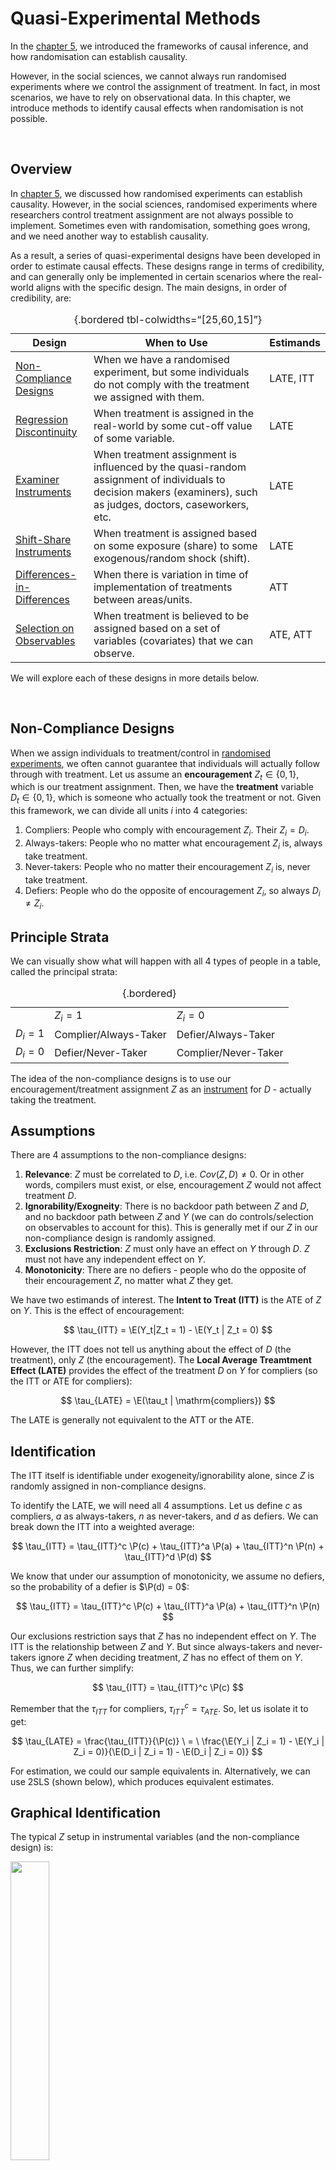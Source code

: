 # Quasi-Experimental Methods

In the [chapter 5](causal.qmd), we introduced the frameworks of causal inference, and how randomisation can establish causality.

However, in the social sciences, we cannot always run randomised experiments where we control the assignment of treatment. In fact, in most scenarios, we have to rely on observational data. In this chapter, we introduce methods to identify causal effects when randomisation is not possible.

<br />

## Overview

In [chapter 5](causal.qmd), we discussed how randomised experiments can establish causality. However, in the social sciences, randomised experiments where researchers control treatment assignment are not always possible to implement. Sometimes even with randomisation, something goes wrong, and we need another way to establish causality.

As a result, a series of quasi-experimental designs have been developed in order to estimate causal effects. These designs range in terms of credibility, and can generally only be implemented in certain scenarios where the real-world aligns with the specific design. The main designs, in order of credibility, are:

| Design                                                      | When to Use                                                                                                                                                      | Estimands |
|-------------------------------------------------------------|------------------------------------------------------------------------------------------------------------------------------------------------------------------|-----------|
| [Non-Compliance Designs](#non-compliance-designs)           | When we have a randomised experiment, but some individuals do not comply with the treatment we assigned with them.                                               | LATE, ITT |
| [Regression Discontinuity](#sharp-regression-discontinuity) | When treatment is assigned in the real-world by some cut-off value of some variable.                                                                             | LATE      |
| [Examiner Instruments](#examiner-designs)                   | When treatment assignment is influenced by the quasi-random assignment of individuals to decision makers (examiners), such as judges, doctors, caseworkers, etc. | LATE      |
| [Shift-Share Instruments](#shift-share-instruments)         | When treatment is assigned based on some exposure (share) to some exogenous/random shock (shift).                                                                | LATE      |
| [Differences-in-Differences](#differences-in-differences)   | When there is variation in time of implementation of treatments between areas/units.                                                                             | ATT       |
| [Selection on Observables](#selection-on-observables)       | When treatment is believed to be assigned based on a set of variables (covariates) that we can observe.                                                          | ATE, ATT  |

: {.bordered tbl-colwidths="\[25,60,15\]"}

We will explore each of these designs in more details below.

<br />

## Non-Compliance Designs {#non-compliance-designs}

When we assign individuals to treatment/control in [randomised experiments](causal.qmd#randomised-experiments), we often cannot guarantee that individuals will actually follow through with treatment. Let us assume an **encouragement** $Z_t \in \{0, 1\}$, which is our treatment assignment. Then, we have the **treatment** variable $D_t \in \{0,1\}$, which is someone who actually took the treatment or not. Given this framework, we can divide all units $i$ into 4 categories:

1.  Compliers: People who comply with encouragement $Z_i$. Their $Z_i = D_i$.
2.  Always-takers: People who no matter what encouragement $Z_i$ is, always take treatment.
3.  Never-takers: People who no matter their encouragement $Z_i$ is, never take treatment.
4.  Defiers: People who do the opposite of encouragement $Z_i$, so always $D_i ≠ Z_i$.

::: {.callout-note collapse="true" appearance="simple"}
## Principle Strata

We can visually show what will happen with all 4 types of people in a table, called the principal strata:

|           |                       |                      |
|-----------|-----------------------|----------------------|
|           | $Z_i = 1$             | $Z_i = 0$            |
| $D_i = 1$ | Complier/Always-Taker | Defier/Always-Taker  |
| $D_i = 0$ | Defier/Never-Taker    | Complier/Never-Taker |

: {.bordered}
:::

The idea of the non-compliance designs is to use our encouragement/treatment assignment $Z$ as an [instrument](ols.qmd#instrumental-variables-estimator) for $D$ - actually taking the treatment.

::: {.panel-tabset .nav-pills}
## Assumptions

There are 4 assumptions to the non-compliance designs:

1.  **Relevance**: $Z$ must be correlated to $D$, i.e. $Cov(Z,D)≠0$. Or in other words, compilers must exist, or else, encouragement $Z$ would not affect treatment $D$.
2.  **Ignorability/Exogneity**: There is no backdoor path between $Z$ and $D$, and no backdoor path between $Z$ and $Y$ (we can do controls/selection on observables to account for this). This is generally met if our $Z$ in our non-compliance design is randomly assigned.
3.  **Exclusions Restriction**: $Z$ must only have an effect on $Y$ through $D$. $Z$ must not have any independent effect on $Y$.
4.  **Monotonicity**: There are no defiers - people who do the opposite of their encouragement $Z$, no matter what $Z$ they get.

We have two estimands of interest. The **Intent to Treat (ITT)** is the ATE of $Z$ on $Y$. This is the effect of encouragement:

$$
\tau_{ITT} = \E(Y_t|Z_t = 1) - \E(Y_t | Z_t = 0)
$$

However, the ITT does not tell us anything about the effect of $D$ (the treatment), only $Z$ (the encouragement). The **Local Average Treamtment Effect (LATE)** provides the effect of the treatment $D$ on $Y$ for compliers (so the ITT or ATE for compliers):

$$
\tau_{LATE} = \E(\tau_t | \mathrm{compliers})
$$

The LATE is generally not equivalent to the ATT or the ATE.

## Identification

The ITT itself is identifiable under exogeneity/ignorability alone, since $Z$ is randomly assigned in non-compliance designs.

To identify the LATE, we will need all 4 assumptions. Let us define $c$ as compliers, $a$ as always-takers, $n$ as never-takers, and $d$ as defiers. We can break down the ITT into a weighted average:

$$
\tau_{ITT} = \tau_{ITT}^c \P(c) + \tau_{ITT}^a \P(a) + \tau_{ITT}^n \P(n) + \tau_{ITT}^d \P(d)
$$

We know that under our assumption of monotonicity, we assume no defiers, so the probability of a defier is $\P(d) = 0$:

$$
\tau_{ITT} = \tau_{ITT}^c \P(c) + \tau_{ITT}^a \P(a) + \tau_{ITT}^n \P(n) 
$$

Our exclusions restriction says that $Z$ has no independent effect on $Y$. The ITT is the relationship between $Z$ and $Y$. But since always-takers and never-takers ignore $Z$ when deciding treatment, $Z$ has no effect of them on $Y$. Thus, we can further simplify:

$$
\tau_{ITT} = \tau_{ITT}^c \P(c)
$$

Remember that the $\tau_{ITT}$ for compliers, $\tau_{ITT}^c = \tau_{ATE}$. So, let us isolate it to get:

$$
\tau_{LATE} = \frac{\tau_{ITT}}{\P(c)} \ = \ \frac{\E(Y_i | Z_i = 1) - \E(Y_i | Z_i = 0)}{\E(D_i | Z_i = 1) - \E(D_i | Z_i = 0)}
$$

For estimation, we could our sample equivalents in. Alternatively, we can use 2SLS (shown below), which produces equivalent estimates.

## Graphical Identification

The typical $Z$ setup in instrumental variables (and the non-compliance design) is:

![](images/clipboard-1350479199.png){fig-align="center" width="35%"}

Since we use only the compliers (the part of $D$ that is explained by $Z$) for the LATE, $Z$ determines $D$, and not $U$. Thus, we have broken the link $U \rightarrow D$, thus eliminating our confounder problem. The weaknesses of the design are the numerous possible violations:

![](images/clipboard-390858332.png){fig-align="center" width="60%"}

In a non-compliance design, since $Z$ is randomly assigned, ignorability is generally not a huge concern. Relevance is generally met assuming we have compliers. Our main concern is the exclusions restriction.
:::

To estimate the LATE in a non-compliance design, we typically use the 2-stage least squares estimator, as was detailed [previously](ols.qmd#instrumental-variables-estimator).

```r
late <- fixest::feols(Y ~ 1 | D ~ Z, data = mydata, se = "hetero")
```

The 2SLS estimator (and IV estimator) are biased in small sample sizes, but asymptotically consistent, so we should be more careful when dealing with small samples.

When interpreting the LATE, we must be careful. The LATE is only the causal effect of taking the treatment for compliers. However, we cannot say anything about non-compliers, and we must be careful about generalising. We generally do not know who the compliers are as well, and different $Z$ can result in different compliers.

<br />

## Regression Discontinuity {#sharp-regression-discontinuity}

Regression discontinuity designs are used when treatment is assigned based on some cutoff. For example, perhaps students only get scholarships if they get a certain score or above, or people get something after a certain age.

We have some treatment $D_t$. There is some **forcing variable** $X_t$ that perfectly determines $D_t$ at some cutoff point $X_t = c$.

$$
D_t = \begin{cases}
1 & \text{if } X_t > c \\
0 & \text{if } X_t ≤ c
\end{cases}
$$

The idea is that right below and above the cutoff, individuals $t$ are very similar. Thus, we have quasi-random variation and comparable treatment-control groups at the cutoff which we can use to find the treatment effect at the cutoff point.

::: {.panel-tabset .nav-pills}
## Assumptions

There are 2 main assumptions for sharp regression discontinuity:

1.  **Continuity**: the potential outcomes $\pt$ and $\pc$'s averages are continuous at cutoff $X_t = c$. There can be no breaks or jumps in potential outcomes:

$$
\begin{align}
& \lim\limits_{\epsilon \rightarrow 0} \E (\pt | X_t = c + \epsilon) = \E (\pt | X_t = c) \\
& \lim\limits_{\epsilon \rightarrow 0} \E (\pc | X_t = c + \epsilon) = \E (\pc | X_t = c) \\
\end{align}
$$

2.  **Perfect Compliance**: The cutoff $X_t = c$ perfectly decides who gets the treatment and who does not get the treatment.

Our estimand is the **Local Average Treatment Effect (LATE)** at the cutoff point $X_t = c$:

$$
\tau_{LATE} = \E(\pt - \pc | X_t = c)
$$

## Identification

We can identify the LATE with the continuity assumption. We start with the LATE:

$$
\tau_{LATE} = \E(\pt | X_t = c) - \E(\pc | X_t = c)
$$

And using the assumption of continuity, we can substitute the expectations at $X_t = c$ with limits. We also know that if a limit exists, then both one-sided limits must be equal:

$$
\begin{align}
\tau_{LATE} & = \lim\limits_{\epsilon \rightarrow 0} \E (\pt | X_t = c + \epsilon) - \lim\limits_{\epsilon \rightarrow 0} \E (\pc | X_t = c + \epsilon) \\
& = \lim\limits_{\epsilon \rightarrow 0^+} \E (\pt | X_t = c + \epsilon) - \lim\limits_{\epsilon \rightarrow 0^-} \E (\pc | X_t = c + \epsilon)
\end{align}
$$

And we know we that individuals above the cutoff are assigned to treatment, and individuals below are assigned to control, so we can observe both of the above terms, and get:

$$
\tau_{LATE} = \lim\limits_{\epsilon \rightarrow 0^+} \E (Y_t | X_t = c + \epsilon) - \lim\limits_{\epsilon \rightarrow 0^-} \E (Y_t | X_t = c + \epsilon)
$$

## Graphical Example

The idea of regression discontinuity is shown below. The Red is the potential outcomes $\pt$, and the red is the potential outcomes $\pc$.

![](images/clipboard-3203444067.png){fig-align="center" width="50%"}

Any difference in observed outcomes at the cutoff $X_t = c$ should be the treatment effect $\tau_{LATE}$ at the cutoff.
:::

To estimate a regression discontinuity, we model of potential outcomes $\pt$ and $\pc$, and find the "discontinuity" at the cutoff.

::: {.panel-tabset .nav-pills}
## Nonparametric

The current "state of the art" RDD is to assume $\pt$ and $\pc$ are nonparametric (no functional form), and use a non-linear method to model them.

First, We need to recenter our forcing variable $X_t$ so that the cutoff $c = 0$.

```r
my_data$X <- my_data$X - c
```

Then, we should filter our data such that only observations within our bandwidth are included (so observations between $c - h ≤ X_t ≤ c + h$). Selecting a bandwidth will be discussed in the next tab:

```r
library(tidyverse)
my_data <- mydata %>%
  select(X <= h) %>%
  select(X >= -h)
```

Then, we can estimate the LATE with the *rdrobust* package:

## Parameters

We need to make 3 choices when fitting nonparametric models: polynomial $p$, kernel $K(\cdot)$, and bandwidth $h$.

-   $p$ is the flexibility of the model. We generally just use $p = 1$.
-   $K(\cdot)$ is how we weight each observation $t$. We usually default to a *triangular kernel* (linearly decreases weight as distance to $c$ increases).

$h$ is the bandwidth - how much data around $X_t = c$ to consider in our model. $h$ is the most important parameter. The figure below shows how changing cutoffs changes our results:

When $h$ is larger, bias increases, but variance decreases. When $h$ is smaller, bias decreases, but variance increases. This is because we ideally want to only have points very close to cutoff $c$, but limiting your observations increases variance.

Cattaneo et al (2020) have proposed a optimal bandwidth formula that minimises the Mean Squared Error, which is Bias plus Variance. The standard errors are an issue, so there are undersmoothing and robust bias correction methods.

We can show robustness of our results by just reporting different estimates from different choices of bandwidth $h$.

## Parametric

We can also assume $\pt$ and $\pc$ take some functional form, for example - linear:

![](images/clipboard-2514976826.png){fig-align="center" width="50%"}

For linear models with different slopes, we estimate the regression:

$$
Y_t = \gamma + \tau D_t + \alpha X_t + \beta(X_tD_t)
$$

```r
late <- fixest::feols(Y ~ D*X, data = my_data, se = "hetero")
summary(late)
```

## Falsification

One concern is that there is manipulation around the threshold $X_t = c$. For example, welfare programmes might have a maximum income cutoff, so individuals will intentionally forgo job opportunities to select into treatment. McCray (2008) has a density test that can be implemented:

Another concern is that we might have mistakenly concluded a treatment effect, when our actual function is not plotted correct. In the figure below, we fit linear models for $\pt$ and $\pc$ (in black), which estimates a positive $\tau_{LATE}$, but when visually inspecting, this is clear it is not the case:

![](images/clipboard-1094811301.png){fig-align="center" width="60%"}

The way to test for this is to simply visualise using *rdplot*:
:::

An extension to the regression discontinuity design is the **fuzzy-regression discontinuity design**, when treatment is assigned based on some cutoff, but there is some non-compliance. Some people over the cutoff may on average be treated, but compliance is not perfect.

::: {.panel-tabset .nav-pills}
## Setup

In a fuzzy regression discontinuity, we will have an encouragement variable $Z_t$, and a treatment variable $D_t$ that is associated with $Z_t$. The forcing variable $X_t$ perfectly determines encouragement $Z_t$ at cutoff $X_t = c$:

$$
Z_t = \begin{cases}
1 & \text{if } X_t > c \\
0 & \text{if } X_t ≤ c
\end{cases}
$$

The assumptions are:

1.  **Augmeneted Continuity**: Potential outcomes $\E(\pt, \pc | X_i = x)$ are continuous.
2.  Our instrumental variable assumptions of Monotonicity, exclusions restriction, and relevance of $Z_t$ must be met.

## Estimands

Our estimands are the **Local Intent to Treat (LITT)**, the effect of encouragement $Z_t$ at the threshold:

$$
\tau_{LITT} = \E(\pt - \pc | X_i = c)
$$

And the **Local Average Treatment Effect (LATE)** for compliers at the threshold:

$$
\tau_{LATE} = \E(\pt - \pc | X_i = c, \ \mathrm {complier})
$$

A complier is a unit $t$ who has $D_t = 1$ if above the cutoff $X_t = c$, and $D_t = 0$ if not. Note that this is only the treatment effect at the cutoff for compliers - and is not generally generalisable.

## Identification

The LITT is essentially the sharp regression discontinuity of $Z_t$ on $Y_t$, so it is identified as:

$$
\tau_{LITT} = \lim\limits_{\epsilon \rightarrow 0^+} \E (Y_t | X_t = c + \epsilon) - \lim\limits_{\epsilon \rightarrow 0^-} \E (Y_t | X_t = c + \epsilon)
$$

The LATE is the LITT for compliers (based on the IV non-compliance identification), so it is identified as:

$$
\tau_{LATE} = \frac{\tau_{LITT}}{\P(\mathrm{compliers}|X_t = c)}
$$

## Estimation

To estimate the LATE, first we estimate the $\tau_{LITT}$ from a sharp regression discontinuity with treatment of $Z_t$, forcing variable $X_t$, and outcome $Y_t$.

Then, we can estimate the proportion of compliers at the cutoff $X_t = c$, by running a sharp regression discontinuity with treatment of $Z_t$, forcing variable $X_t$, and outcome $D_t$.

Then, we can calculate the $\tau_{LATE}$ as:

$$
\tau_{LATE} = \frac{\tau_{LITT}}{\P(\mathrm{compliers}|X_t = c)}
$$
:::

<br />

## Examiner Designs {#examiner-designs}

Examiner designs are used in settings where individuals $t$ are assigned to evaluators/examiners, who have some discretion in assigning treatment.

The classic example is judges and sentencing. We want to study the effect of incarceration on an outcome. Individuals prosecuted of a crime are first randomly assigned to courtrooms, and those courtrooms decide if these individuals will be incarcerated. However, courtrooms differ in the propensity for defendants to be incracerated. Other common set-ups include asylum decisions assigned to officers, healthcare diagnoses assigned to doctors, and so on.

More generally, we have $n$ units, and $K$ examiners $1, \dots, K$ who have control over treatment status $D_t$. Each unit $t$ is assigned to an examiner $k$ in a known way. The examiner $k$ unit $t$ is assigned to is stored in a categorical variable $Q_t = k$.

Our assumptions for the examiner design are as follows:

1.  Relevance: Each examiner $k$ should have a different propensity to assign treatment $D$.
2.  Exogeneity/Ignorability: Assignment to examiners should be as-if random. There should be no backdoor paths between assignment to examiner and $Y$.
3.  Exclusions Restriction: No direct relationship between assignment to examiner and $Y$, that is not through $D$. Exclusions restrictions can actually be allowed, as long as they occur randomly.
4.  Monotonicity: Examiner behaviour must be ordered. This means that if examiner $k$ has a property, they should apply it to all subjects $t$. For example, if $k$ is more likely in assigning $D$, it must be more likely for every unit $t$ (this is an issue if an examiner has racial or gender biases for example).

If these assumptions are met, we can use two estimation methods for our instrument - which is the propensity of an examiner $k$ assigning a treatment $D_t = 1$.

::: {.panel-tabset .nav-pills}
## Examiner Fixed-Effects

The propensity of an examiner assigning treatment is also a time-invariant property - it does not change over time. Thus, we can use fixed effects for examiners to control for these propensities.

Thus, our instruments will be dummy variables $Z_1, \dots, Z_{K-1}$ (The $k-1$ is because we have to leave one category out). Any specific $Z_k$ takes a value $Z_{tk} = 1$ if unit $t$ was assigned to that specific examiner $k$, and $Z_{tk} = 0$ if unit $t$ was not assigned to that specific examiner $k$.

These dummy instruments will be included in the first stage to estimate $\hat D_t$, then in the second stage, use $\hat D_t$ as an explanatory variable for $Y_t$.

In R, the implementation is as follows:

```r
fixest::feols(Y ~ 1 | D ~ as.factor(Z),
              data = my_data, se = "hetero")
```

## Latent Instrument

We want to use the fact that different examiners are different - that is, variation in treatment assignment propensity to examiners. Thus, we need to estimate the latent (unobserved) propensity of each examiner $k$.

We do this by finding the probability of being assigned to treatment $D_t = 1$ for examiner $k$, but ignoring unit $t$ themselves:

$$
\hat L_t^{(k)} = \frac{\overbrace{\sum_{j≠t} \mathbb I[Q_j = Q_t]D_j}^{\text{num of treated for examiner k }}}{\underbrace{\sum_{j≠t} \mathbb I[Q_j = Q_t]}_{\text{total num assigned to examiner k}}}
$$

Where $\mathbb I[Q_j = Q_t]$ is an indicator function that only takes the value of 1 if the examiner of unit $j$ is the same as the examiner of unit $t$. We leave $t$ out in the sum because you do not want to use $D$ to measure the instrument, to avoid ignorability violations. We can estimate this in R:

```r
my_data$L <- ave(my_data$D, my_data$Q, FUN = mean)
```

Where D is the treatment variable, and Q is the assigned examiner variable.

We then use $\hat L_t^{(k)}$ as an instrument for $D_t$, and use a instrumental variables/2-stage-least-squares estimator.

```r
fixest::feols(Y ~ 1 | D ~ L, data = my_data, se = "hetero")
```
:::

<br />

## Shift-Share Instruments {#shift-share-instruments}

Shift-share instruments, also called Bartik Instruments, are a way to explore the impacts of exposure (shares) to exogenous-random shocks (shifts). Let us say we are interested in some effect of variable $X$ in some city/region/market $\ell$.

$$
Y_\ell = \alpha + \beta X_\ell + \eps_\ell
$$

Where we assume there is endogeneity/confounders, such that $\E(X_\ell \eps_\ell) ≠ 0$. Now, imagine we have a second dimension of observations called types $k = 1, \dots, K$. That means for every area/region $\ell$ can be observed for all types $k$, meaning we can have $Y_{\ell k}, X_{\ell k}$. For example, you could say $Y$ is the observed value in the city $\ell$ for an industry/group $k$.

Given $Y_{\ell k}, X_{\ell k}$, we have two potential sources of variation:

1.  **Shares**: A unit and type varying $Z_{\ell k}$, that varies for both type $k$ and city/region $\ell$.
2.  **Shifts**: A type-varying change variable $G_k$, that varies based on type $k$, but applies to all cities/regions $\ell$ equally. This is a shock that affects all cities/regions $\ell$.

Interacting shifts and shares gets us $S_\ell = \sum_k Z_{\ell k} \cdot G_k$, called a **shift-share**, that only varies at the city/region level $\ell$. The share measures the exposure (share) to the shock (shift). Our idea is to use $S_\ell$ to instrument for $X_\ell$ from the original endogenous model.

::: {.callout-note collapse="true" appearance="simple"}
## Example: Great Migration

Fouka, Mazumder, and Tabellin (2022) want to study how migration of new minority groups affects the social position of pre-existing minority groups. Specifically, they want to study how the great migration of Blacks from the south to northern states affected white American's view on previous European immigrants.

In this example, $\ell$ is the unit for cities, and $k$ is the unit for Blacks from state $k$. The shares $Z_{\ell k}$ are the number of Black migrants born in state $k$ living in city $\ell$ prior to the shock. The shift (shock) $G_k$ is the number of blacks born in state $k$, who left that state during the great migration.

The shift-share $S_\ell$ is the exposure $Z_{\ell k}$, the pre-shock number of blacks from state $k$, multiplied to the $G_k$, the number of blacks who left state $k$. The expectation is that blacks are more likely to move to a city $\ell$ that already has a strong Black community from their home state $k$.

This $S_\ell$ captures the predicted level of Black migration in a MSA, based on the timing of out-migration $G_k$ from different states $k$. Thus, $S_\ell$ (as the predicted number of Black migration) should be correlated with $X_\ell$, the amount of Black migrants in city $\ell$.
:::

There are two perspectives of assumptions for Shift-Share designs - making assumptions on the shares (which is more common with less types $k$), and making assumptions on the shifts:

::: {.panel-tabset .nav-pills}
## Shares

The assumptions based on the shares (also called exposure mapping), are:

1.  The share $Z_{\ell k}$ must be relevant. For all $k$, $Z_{\ell k}$ must predict $X_\ell$.
2.  Strict exogeneity: $\E(Z_{\ell k} \eps_\ell) = 0$. This means the share $Z_{\ell k}$ must be both ignorable/exogenous, and have no direct effect on $Y_\ell$ that is not through $X_\ell$.

With these two assumptions, 2SLS with the shift-share instrument is consistent, (we do not need any assumptions on $G_k$) and we can estimate the average causal response (notes provided on the third tab).

However, shares are often not exogenous. Thus, the shift perspective (next tab) provides an alternative framework.

## Shifts

Shares are often not exogenous. The shifts (shocks) perspective, which assumes endogenous shares, are:

1.  Exogeneity of the shocks to confounding in the shares: $\E(G_k | \eps_\ell Z_{\ell k})= \mu$. This basically says that every shock has the same mean $\mu$, regardless of observable confounders in $\eps$ or shares $Z_{\ell k}$.
2.  Many uncorrelated shocks: This means the correlation between shocks of type $k$ and $k'$ is 0: $Cov(G_k, G_{k'}) = 0$. The idea is that with many exogenous shocks, residual confounding bias from shares averages out.

With these two assumptions, 2SLS with the shift-share instrument is consistent, and we can estimate the average causal response (notes provided on the third tab).

## Average Causal Response

In Shift-Share instruments, we tend to deal with continuous treatment variables. Thus, instead of the average treatment effect (or local average treatment effect), we are concerned with the average causal response (ACR).

$$
\tau_{ACR} = \frac{\E(Y_i|Z_i = 1) - \E(Y_i | Z_i = 0)}{\E(X_i | Z_i = 1) - \E(X_i | Z_i = 0)}
$$

Under our IV assumptions, we can show this equals:

$$
\sum\limits_x w_x \times \E(Y_t^{(x)} - Y_t^{(x-1)})
$$

Where we can see the ACR is a weighted average of causal responses, with the weights $w_x$ are determined by the compliance at $X = x$.
:::

To estimate, we use the two-stage-least-squares estimator, as was detailed [previously](ols.qmd#instrumental-variables-estimator).

```r
late <- fixest::feols(Y ~ 1 | D ~ S, data = mydata, se = "hetero")
```

The 2SLS estimator (and IV estimator) are biased in small sample sizes, but asymptotically consistent, so we should be more careful when dealing with small samples.

<br />

## Differences-in-Differences {#differences-in-differences}

<br />

## Selection on Observables {#selection-on-observables}

Selection on Observables is an way to get rid of the selection bias problem by [controlling for a set of confounders](causal.qmd#confounders) $\mathcal X$ to [block backdoor paths](causal.qmd#structural-causal-models) and isolate the relationship between $D \rightarrow Y$.

::: {.panel-tabset .nav-pills}
## Assumptions

There are two assumptions for selection on observables:

**Conditional Ignorability** (also called conditional independence) means that among units $i$ with identical confounder values $\mathcal X_i$, treatment $D_i$ is as-if randomly assigned. Potential outcomes are independent from treatment within each specific confounder value $\mathcal X_i = x$.

$$
(\pc, \pt) \ind D_t \ | \ \set X_t = x, \ \forall \ x \in \set X
$$

This assumption implies that given any value of confounders $\set X_t = x$, potential outcomes are equivalent between treatment and control groups:

$$
\begin{align}
& \E(\pc|D_t = 1, \set X_t = x) \ = \ \E(\pc|D_t = 0, \set X_t = x) \ = \ \E(\pc|\set X_t = x) \\
& \E(\pt|D_t = 1, \set X_t = x) \ = \ \E(\pt|D_t = 0, \set X_t = x) \ = \ \E(\pt|\set X_t = x)
\end{align}
$$ {#eq-selectiononobservables}

**Common Support** is the second assumption, and it states for any unit $t$ with any value of $\mathcal X_t$, they have a non-zero probability they can be assigned to both control and treatment.

A few tips for selection controls in set $\set X$:

-   Good controls are confounders $X$ who cause $D$ (i.e. $X \rightarrow D$), and are associated with $Y$. We want to control for all of these.
-   Bad controls include any variable that is caused by $D$, i.e. $D \rightarrow W$. We do not need to control for this because $W$ isn't causing selection into $D$, it is actually itself caused by $D$. Another bad control is a variable $Z$ that only causes $D$, and not $Y$. This reduces the variation in $D$, which may amplify any other confounders unaccounted for.
-   Neutral controls are variables that only cause $Y$ and are not associated with $D$. They do not affect the causal identification, but can reduce our standard errors.

## Identification of ATE

Using these assumptions, we can first identify the CATE, which will allow us to identify the ATE. Let us first start with the definition of CATE (@def-cate):

$$
\begin{align}
\tau_{CATE}(x) & = \E(\pt - \pc \ | \ \set X_t = x) \\
& = \E(\pt | \set X_t = x) - \E(\pc|\set X_t = x) \\
\end{align}
$$

Now, from the properties implied by conditional ignorability given in @eq-selectiononobservables, we get

$$
\begin{align}
\tau_{CATE}(x) & = \E(\pt|D_i = 1, \set X_t = x) - \E(\pc|D_i = 0, \set X_t = x) \\
& = \E(Y_{t}|D_t = 1, \mathcal X_t = x) - \E(Y_{t}|D_t = 0, \set X_t = x) \\
\end{align}
$$

And the second step above is because $\pt|D_i = 1$ and $\pc|D_i = 0$ are observable outcomes (@def-observedoutcomes). Thus, with independence, we can identify the CATE with just observed outcomes.

Let us consider the definition of the ATE, which is $\E(\pt - \pc)$. From the definition of expectation given in @def-exp, we can rewrite the ATE as

$$
\tau_{ATE} = \int\tau_{CATE}(x) \P(\mathcal x) dy
$$

Which is a weighted average. We established above that we can identify the CATE. Thus, we can plug the CATE into the ATE to get our identified ATE:

$$
\tau_{ATE} = \int [\E(Y_{t}|D_t = 1, \set X_t = x) - \E(Y_{t}|D_t = 0, \set X_t = x)] \P(x) dy
$$

And all the values in this equation are observed outcomes $Y_t$, meaning if we control for set of confounders $\mathcal X$, our correlation becomes a causal effect.

## Identification of ATT

Using these assumptions, we can first identify the CATE, which will allow us to identify the ATT. Let us first start with the definition of CATE (@def-cate):

$$
\begin{align}
\tau_{CATE}(x) & = \E(\pt - \pc \ | \ \set X_t = x) \\
& = \E(\pt | \set X_t = x) - \E(\pc|\set X_t = x) \\
\end{align}
$$

Now, from the properties implied by conditional ignorability given in @eq-selectiononobservables, we get

$$
\begin{align}
\tau_{CATE}(x) & = \E(\pt|D_i = 1, \set X_t = x) - \E(\pc|D_i = 0, \set X_t = x) \\
& = \E(Y_{t}|D_t = 1, \mathcal X_t = x) - \E(Y_{t}|D_t = 0, \set X_t = x) \\
\end{align}
$$

And the second step above is because $\pt|D_i = 1$ and $\pc|D_i = 0$ are observable outcomes (@def-observedoutcomes). Thus, with independence, we can identify the CATE with just observed outcomes.

Let us consider the definition of the ATT, which is $\E(\pc = \pt | D_i = 1)$. From the definition expectation given in @def-exp, we can rewrite the ATT as

$$
\tau_{ATT} = \int \tau_{CATE}(x) \P(x|D_t = 1) dy
$$

Which is a weighted average. We established above that we can identify the CATE. Thus, we can plug CATE into the ATE to get our identified ATT:

$$
\tau_{ATT} = \int [\E(Y_{t}|D_t = 1, \set X_t = x) - \E(Y_{t}|D_t = 0, \mathcal X_t = x)] \P(x|D_t = 1) dy
$$

And all the values in this equation are observed outcomes $Y_t$, meaning if we control for set of confounders $\mathcal X$, our correlation becomes a causal effect.
:::

Assuming we meet the assumptions, there are multiple estimators, including regression, matching, propensity score matching, and weighting.

::: {.panel-tabset .nav-pills}
## Regression

Regression is the most popular estimator for selection on observables. There are two types of regression estimators.

**Classical linear regression** with OLS and robust standard errors is used to estimate the ATE when we believe we have [constant treatment effects]{.underline} for all units (where each unit $t$ has the same $\tau$ effect):

$$
\textcolor{purple}{Y_t^{(d)}} = \alpha + D_t\tau + \b x_t \b\gamma + \eps_t
$$

```r
ate <- fixest::feols(Y ~ D + X1 + X2 + X3,
                     data = mydata, se = "hetero")
summary(ate)
```

However, classical linear regression is **biased** for the ATE if we have heterogenous treatment effects (different units have different $\tau$). It actually is an unbiased estimator for a weighted average of the ATT and ATU, not the ATE.

Instead, with heterogeneity, we should use the **Fully Interacted Estimator**:

$$
\textcolor{purple}{Y_t^{(d)}} = \alpha + D_t \tau + (\b x_t - \bar{\b x})\b\beta + D_t(\b x_t - \bar{\b x})\b\gamma + \eps_t
$$

```r
ate <- estimatr::lm_lin(Y ~ D, covariates = ~ X1 + X2 + X3,
                        data = my_data)
summary(ate)
```

The fully interacted estimator is slightly biased when estimating $\tau_{ATE}$, but the bias is arbitrarily small in large sample sizes. When we have a good amount of data, we tend to default to this estimator.

## Matching

Matching estimates missing potential outcomes/counterfactuals for each observation in the treated group, by matching an untreated observation to that treated observation. The matching process is done by similarity on covariates $\set X$. Matching estimates the ATT:

$$
\hat\tau_{ATT} = \frac{1}{N_1} \sum\limits_{t:D_i = 1}^{N_1}(Y_t - \tilde Y_t)
$$

Where $N_1$ is the number of observations of units in the treatment group, $Y_i$ is the observed $Y$ of unit $t$ in the treated group, and $\tilde Y_i$ is the observed $Y$ value of the control unit matched to unit $t$. Matching takes an average difference of the matched pairs.

We can also match multiple control units $\tilde Y_t$ to one treated unit $t$, and average the value of those control units to create a closer match with the treated unit $t$.

To determine what units are "closest" to each other in similarity of covariates $\set X$ for matching, the typical choice is mahalanobis distance, which calculates the distance between a unit $i$ and $j$:

$$
D_M(i,j) = \sqrt{(\b x_i - \b x_j)^\top \b\Sigma_x^{-1}(\b x_i - \b x_j)}
$$

Where $\b\Sigma_x$ is the covariance matrix of confounders $\set X$. The units in treatment and control that have the smallest distances are matched. Matching is done in R:

```r
#matching units
match_obj <- MatchIt::matchit(D ~ X1 + X2 + X3, data = my_data,
                              method = "nearest", distance = "mahalanobis")
match_data <- MatchIt::match.data(match_obj, weights = "nn_weights")
#estimate
att <- estimatr::lm_robust(Y ~ D, data = match_data, weights = nn_weights)
summary(att)
```

The matching estimator is prone to bias/poor-matches as the number of covariates you have increases. Generally, with many covaraites, propensity scores are more popular.

## Propensity Scores

Propensity score matching is similar to matching, and also estimates the ATT.

However, instead of matching on covariates, it matches on the likelihood of a unit $t$ receiving treatment $D_t = 1$, based on their covariate $\set X_t$ values. This likelihood/probability is called the propensity score.

$$
\pr_t(\set X_t) = \P(D_t = 1 | \set X_t)
$$

However, we do not actually observe $\pr_t(\set X_t)$. We can estimate $\pr_t(\set X_t)$ with a binary response model with outcome $D_t$, and explanatory variables $\set X$. Then using the fitted probabilities $\P(D_t = 1) = \hat\pr_t(\set X_t)$, we can conduct matching based on these estimates.

To implement propensity score matching in R, we start with our binary response variable. The most common choice is logistic regression, but random forest is also possible:

```r
# logistic model
ps_model <- glm(D ~ X1 + X2, data = my_data, family = "binomial")
# rf model
ps_model <- randomForest::randomForest(D ~ X1 + X2,
                                       data = my_data,
                                       na.action = na.omit)
# estimate propensity scores
my_data$ps <- predict(ps_model, type = "response")
```

Then, we conduct matching with the estimated propensity scores:

```r
#matching units
match_obj <- MatchIt::matchit(D ~ ps, data = my_data,
                              method = "nearest", distance = "mahalanobis")
match_data <- MatchIt::match.data(match_obj, weights = "pscore_weights")
#estimate
att <- estimatr::lm_robust(Y ~ D, data = match_data,
                           weights = pscore_weights)
summary(att)
```

## Weighting

Matching only recovers the ATT. However, if we want the ATE, we can use propensity scores in a inverse probability weighting (IPW) estimator. It can be shown with math that the ATE with propensity scores $\pr_t(\set X_t)$ can be identified as:

$$
\tau_{ATE} = \E\left[ Y_t \cdot \frac{D_t - \pr_t(\set X_t)}{\pr_t(\set X_t)(1-\pr_t(\set X_t))} \right]
$$

We can use our sample equivalents to estimate the ATE:

$$
\begin{align}
\hat\tau_{ATE} & = \frac{1}{N}\sum\limits_{i=1}^N\left(Y_t \cdot \frac{D_t - \hat\pr_t(\set X_t)}{\hat\pr_t(\set X_t)(1-\hat\pr_t(\set X_t))} \right) \\
& = \frac{1}{N} \sum\limits_{i=1}^N\left( Y_tD_t\frac{1}{\hat\pr_t(\set X_t)} - Y_t(1-D_t)\frac{1}{1 - \hat\pr_t(\set X_t)}\right)
\end{align}
$$

We see that units who are unlikely to recieve treatment (low propensity scores) that actually get treated get weighted more, and units who are likely to be treated (high propensity scores) but don't get treated also get weighted more.

We first estimate the propensity scores with either logistic or random forest:

```r
# logistic model
ps_model <- glm(D ~ X1 + X2, data = my_data, family = "binomial")
# rf model
ps_model <- randomForest::randomForest(D ~ X1 + X2,
                                       data = my_data,
                                       na.action = na.omit)
# estimate propensity scores
my_data$ps <- predict(ps_model, type = "response")
```

Then, we calculate the weights and estimate:

```r
my_data$ipw <- ifelse(mydata$D == 1, 1/my_data$ps, 1/(1-my_data$ps))
ate <- estimatr::lm_robust(Y~D, data = my_data, weights = ipw)
```

The IPW estimator is asymptotically consistent, but has poor small sample properties, and are sensitive to extreme values of $\hat\pr_t(\set X_t)$.
:::

We should generally be careful with selection on observables, as it is considered to be the least robust of the quasi-experimental designs. This is particularly the case in the social sciences, when there are tons and tons of unobservable confounders which are nearly impossible to control for.
